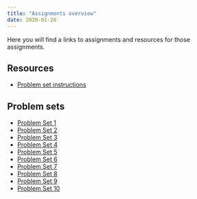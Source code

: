 ```yaml
---
title: "Assignments overview"
date: 2020-01-28
---
```



Here you will find a links to assignments and resources for those assignments. 


## Resources

- [Problem set instructions](problem-sets.qmd)


## Problem sets

- [Problem Set 1](/assignments/01_problem_set.qmd)
- [Problem Set 2](/assignments/02_problem_set.qmd)
- [Problem Set 3](/assignments/03_problem_set.qmd)
- [Problem Set 4](/assignments/04_problem_set.qmd)
- [Problem Set 5](/assignments/05_problem_set.qmd)
- [Problem Set 6](/assignments/06_problem_set.qmd)
- [Problem Set 7](/assignments/07_problem_set.qmd)
- [Problem Set 8](/assignments/08_problem_set.qmd)
- [Problem Set 9](/assignments/09_problem_set.qmd)
- [Problem Set 10](/assignments/10_problem_set.qmd)
